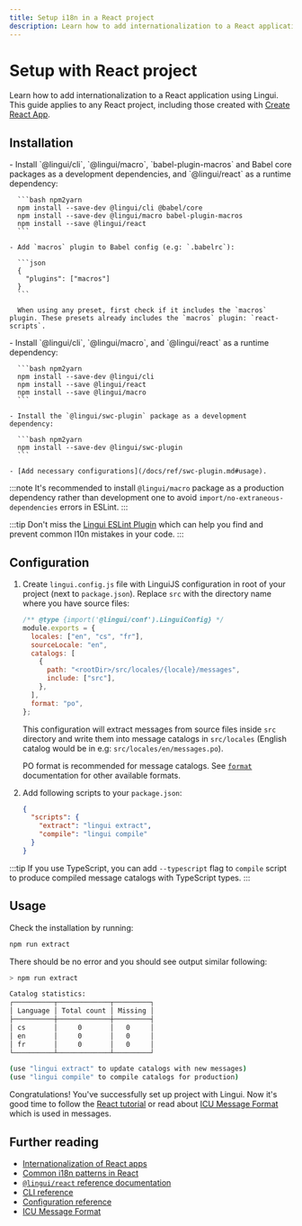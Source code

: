 ```yaml
---
title: Setup i18n in a React project
description: Learn how to add internationalization to a React application using Lingui
---
```


# Setup with React project

Learn how to add internationalization to a React application using Lingui. This guide applies to any React project, including those created with [Create React App](https://create-react-app.dev/).

## Installation


<Tabs groupId="babel-swc" queryString="babel-or-swc">
  <TabItem value="babel" label="Babel" default>
    - Install `@lingui/cli`, `@lingui/macro`, `babel-plugin-macros` and Babel core packages as a development dependencies, and `@lingui/react` as a runtime dependency:

      ```bash npm2yarn
      npm install --save-dev @lingui/cli @babel/core
      npm install --save-dev @lingui/macro babel-plugin-macros
      npm install --save @lingui/react
      ```

    - Add `macros` plugin to Babel config (e.g: `.babelrc`):

      ```json
      {
        "plugins": ["macros"]
      }
      ```

      When using any preset, first check if it includes the `macros` plugin. These presets already includes the `macros` plugin: `react-scripts`.

  </TabItem>
  <TabItem value="swc" label="SWC">
    - Install `@lingui/cli`, `@lingui/macro`, and `@lingui/react` as a runtime dependency:

      ```bash npm2yarn
      npm install --save-dev @lingui/cli
      npm install --save @lingui/react
      npm install --save @lingui/macro
      ```

    - Install the `@lingui/swc-plugin` package as a development dependency:

      ```bash npm2yarn
      npm install --save-dev @lingui/swc-plugin
      ```

    - [Add necessary configurations](/docs/ref/swc-plugin.md#usage).

  </TabItem>
</Tabs>

:::note
It's recommended to install `@lingui/macro` package as a production dependency rather than development one to avoid `import/no-extraneous-dependencies` errors in ESLint.
:::

:::tip
Don't miss the [Lingui ESLint Plugin](/docs/ref/eslint-plugin.md) which can help you find and prevent common l10n mistakes in your code.
:::

## Configuration

1. Create `lingui.config.js` file with LinguiJS configuration in root of your project (next to `package.json`). Replace `src` with the directory name where you have source files:

   ```js title="lingui.config.js"
   /** @type {import('@lingui/conf').LinguiConfig} */
   module.exports = {
     locales: ["en", "cs", "fr"],
     sourceLocale: "en",
     catalogs: [
       {
         path: "<rootDir>/src/locales/{locale}/messages",
         include: ["src"],
       },
     ],
     format: "po",
   };
   ```

   This configuration will extract messages from source files inside `src` directory and write them into message catalogs in `src/locales` (English catalog would be in e.g: `src/locales/en/messages.po`).

   PO format is recommended for message catalogs. See [`format`](/docs/ref/catalog-formats.md) documentation for other available formats.

2. Add following scripts to your `package.json`:

   ```json title="package.json"
   {
     "scripts": {
       "extract": "lingui extract",
       "compile": "lingui compile"
     }
   }
   ```

:::tip
If you use TypeScript, you can add `--typescript` flag to `compile` script to produce compiled message catalogs with TypeScript types.
:::

## Usage

Check the installation by running:

```bash npm2yarn
npm run extract
```

There should be no error and you should see output similar following:

```bash npm2yarn
> npm run extract

Catalog statistics:
┌──────────┬─────────────┬─────────┐
│ Language │ Total count │ Missing │
├──────────┼─────────────┼─────────┤
│ cs       │     0       │   0     │
│ en       │     0       │   0     │
│ fr       │     0       │   0     │
└──────────┴─────────────┴─────────┘

(use "lingui extract" to update catalogs with new messages)
(use "lingui compile" to compile catalogs for production)
```

Congratulations! You've successfully set up project with Lingui. Now it's good time to follow the [React tutorial](/docs/tutorials/react.md) or read about [ICU Message Format](/docs/guides/message-format.md) which is used in messages.

## Further reading

- [Internationalization of React apps](/docs/tutorials/react.md)
- [Common i18n patterns in React](/docs/tutorials/react-patterns.md)
- [`@lingui/react` reference documentation](/docs/ref/react.md)
- [CLI reference](/docs/ref/cli.md)
- [Configuration reference](/docs/ref/conf.md)
- [ICU Message Format](/docs/guides/message-format.md)
